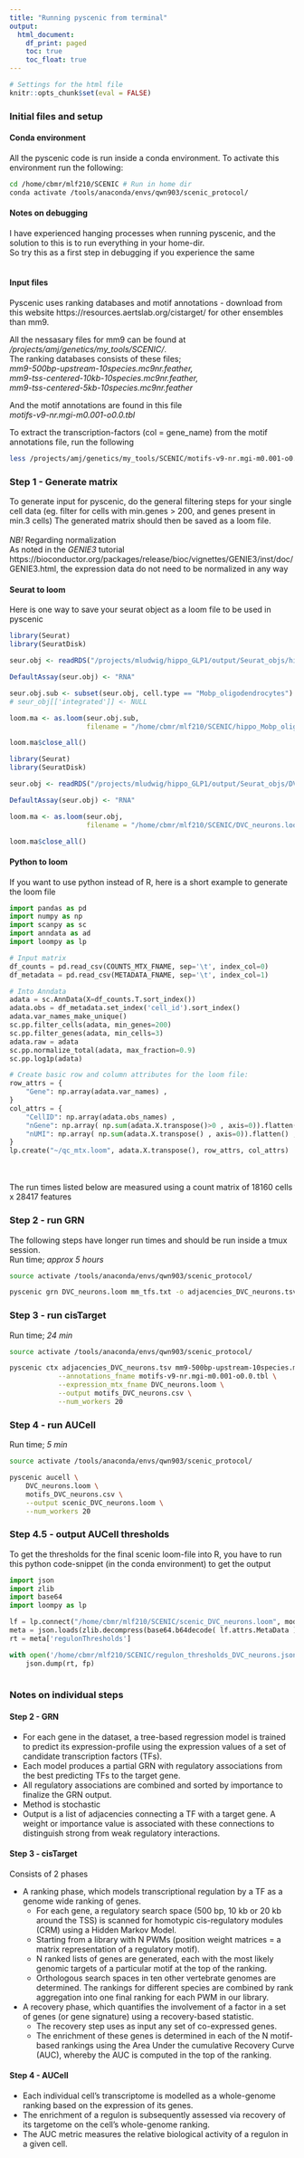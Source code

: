 ```yaml
---
title: "Running pyscenic from terminal"
output:
  html_document:
    df_print: paged
    toc: true
    toc_float: true
---
```


```r
# Settings for the html file
knitr::opts_chunk$set(eval = FALSE)
```


### Initial files and setup

#### Conda environment
All the pyscenic code is run inside a conda environment.
To activate this environment run the following:
```bash
cd /home/cbmr/mlf210/SCENIC # Run in home dir
conda activate /tools/anaconda/envs/qwn903/scenic_protocol/
```

#### Notes on debugging
I have experienced hanging processes when running pyscenic, and the solution to this is to run everything in your home-dir. \
So try this as a first step in debugging if you experience the same \
\

#### Input files
Pyscenic uses ranking databases and motif annotations - download from this website https://resources.aertslab.org/cistarget/ for other ensembles than mm9.

All the nessasary files for mm9 can be found at */projects/amj/genetics/my_tools/SCENIC/*. \
The ranking databases consists of these files;\
*mm9-500bp-upstream-10species.mc9nr.feather,* \
*mm9-tss-centered-10kb-10species.mc9nr.feather,* \
*mm9-tss-centered-5kb-10species.mc9nr.feather* 

And the motif annotations are found in this file \
*motifs-v9-nr.mgi-m0.001-o0.0.tbl*


To extract the transcription-factors (col = gene_name) from the motif annotations file, run the following
```bash
less /projects/amj/genetics/my_tools/SCENIC/motifs-v9-nr.mgi-m0.001-o0.0.tbl | cut -f 6 | sort | uniq > mm_tfs.txt
```


### Step 1 - Generate matrix
To generate input for pyscenic, do the general filtering steps for your single cell data (eg. filter for cells with min.genes > 200, and genes present in min.3 cells)
The generated matrix should then be saved as a loom file. \
\
_NB!_ Regarding normalization \
As noted in the *GENIE3* tutorial https://bioconductor.org/packages/release/bioc/vignettes/GENIE3/inst/doc/GENIE3.html, the expression data do not need to be normalized in any way

#### Seurat to loom
Here is one way to save your seurat object as a loom file to be used in pyscenic
```r
library(Seurat)
library(SeuratDisk)

seur.obj <- readRDS("/projects/mludwig/hippo_GLP1/output/Seurat_objs/hippo_glia_Seurat_obj.rds")

DefaultAssay(seur.obj) <- "RNA"

seur.obj.sub <- subset(seur.obj, cell.type == "Mobp_oligodendrocytes")
# seur_obj[['integrated']] <- NULL

loom.ma <- as.loom(seur.obj.sub, 
                   filename = "/home/cbmr/mlf210/SCENIC/hippo_Mobp_oligodendrocytes.loom", verbose = FALSE)

loom.ma$close_all()

```

```r
library(Seurat)
library(SeuratDisk)

seur.obj <- readRDS("/projects/mludwig/hippo_GLP1/output/Seurat_objs/DVC_neurons_Seurat_obj.rds")

DefaultAssay(seur.obj) <- "RNA"

loom.ma <- as.loom(seur.obj, 
                   filename = "/home/cbmr/mlf210/SCENIC/DVC_neurons.loom", verbose = FALSE)

loom.ma$close_all()

```


#### Python to loom
If you want to use python instead of R, here is a short example to generate the loom file
```python
import pandas as pd
import numpy as np
import scanpy as sc
import anndata as ad
import loompy as lp

# Input matrix
df_counts = pd.read_csv(COUNTS_MTX_FNAME, sep='\t', index_col=0)
df_metadata = pd.read_csv(METADATA_FNAME, sep='\t', index_col=1)

# Into Anndata
adata = sc.AnnData(X=df_counts.T.sort_index())
adata.obs = df_metadata.set_index('cell_id').sort_index()
adata.var_names_make_unique()
sc.pp.filter_cells(adata, min_genes=200)
sc.pp.filter_genes(adata, min_cells=3)
adata.raw = adata
sc.pp.normalize_total(adata, max_fraction=0.9)
sc.pp.log1p(adata)

# Create basic row and column attributes for the loom file:
row_attrs = {
    "Gene": np.array(adata.var_names) ,
}
col_attrs = {
    "CellID": np.array(adata.obs_names) ,
    "nGene": np.array( np.sum(adata.X.transpose()>0 , axis=0)).flatten() ,
    "nUMI": np.array( np.sum(adata.X.transpose() , axis=0)).flatten() ,
}
lp.create("~/qc_mtx.loom", adata.X.transpose(), row_attrs, col_attrs)
```

\
\
The run times listed below are measured using a count matrix of 18160 cells x 28417 features
\

### Step 2 - run GRN
The following steps have longer run times and should be run inside a tmux session.\
Run time; _approx 5 hours_

```bash
source activate /tools/anaconda/envs/qwn903/scenic_protocol/

pyscenic grn DVC_neurons.loom mm_tfs.txt -o adjacencies_DVC_neurons.tsv --num_workers 20
```


### Step 3 - run cisTarget 
Run time; _24 min_
```bash
source activate /tools/anaconda/envs/qwn903/scenic_protocol/

pyscenic ctx adjacencies_DVC_neurons.tsv mm9-500bp-upstream-10species.mc9nr.feather mm9-tss-centered-10kb-10species.mc9nr.feather mm9-tss-centered-5kb-10species.mc9nr.feather \
            --annotations_fname motifs-v9-nr.mgi-m0.001-o0.0.tbl \
            --expression_mtx_fname DVC_neurons.loom \
            --output motifs_DVC_neurons.csv \
            --num_workers 20
```


### Step 4 - run AUCell
Run time; _5 min_
```bash
source activate /tools/anaconda/envs/qwn903/scenic_protocol/

pyscenic aucell \
    DVC_neurons.loom \
    motifs_DVC_neurons.csv \
    --output scenic_DVC_neurons.loom \
    --num_workers 20
```


### Step 4.5 -  output AUCell thresholds
To get the thresholds for the final scenic loom-file into R, you have to run this python code-snippet (in the conda environment) to get the output
```python
import json
import zlib
import base64
import loompy as lp

lf = lp.connect("/home/cbmr/mlf210/SCENIC/scenic_DVC_neurons.loom", mode='r+', validate=False )
meta = json.loads(zlib.decompress(base64.b64decode( lf.attrs.MetaData )))
rt = meta['regulonThresholds']

with open('/home/cbmr/mlf210/SCENIC/regulon_thresholds_DVC_neurons.json', 'w') as fp:
    json.dump(rt, fp)
    
```

### Notes on individual steps
#### Step 2 - GRN
* For each gene in the dataset, a tree-based regression model is trained to predict its expression-profile using the expression values of a set of candidate transcription factors (TFs). 
* Each model produces a partial GRN with regulatory associations from the best predicting TFs to the target gene. 
* All regulatory associations are combined and sorted by importance to finalize the GRN output.
* Method is stochastic
* Output is a list of adjacencies connecting a TF with a target gene. A weight or importance value is associated with these connections to distinguish strong from weak regulatory interactions.

#### Step 3 - cisTarget
Consists of 2 phases

* A ranking phase, which models transcriptional regulation by a TF as a genome wide ranking of genes.
    + For each gene, a regulatory search space (500 bp, 10 kb or 20 kb around the TSS) is scanned for homotypic cis-regulatory modules (CRM) using a Hidden Markov Model. 
    + Starting from a library with N PWMs (position weight matrices = a matrix representation of a regulatory motif).
    + N ranked lists of genes are generated, each with the most likely genomic targets of a particular motif at the top of the ranking. 
    + Orthologous search spaces in ten other vertebrate genomes are determined. The rankings for different species are combined by rank aggregation into one final ranking for each PWM in our library.
* A recovery phase, which quantifies the involvement of a factor in a set of genes (or gene signature) using a recovery-based statistic.
    + The recovery step uses as input any set of co-expressed genes. 
    + The enrichment of these genes is determined in each of the N motif-based rankings using the Area Under the cumulative Recovery Curve (AUC), whereby the AUC is computed in the top of the ranking. 

#### Step 4 - AUCell
* Each individual cell’s transcriptome is modelled as a whole-genome ranking based on the expression of its genes. 
* The enrichment of a regulon is subsequently assessed via recovery of its targetome on the cell’s whole-genome ranking. 
* The AUC metric measures the relative biological activity of a regulon in a given cell.

